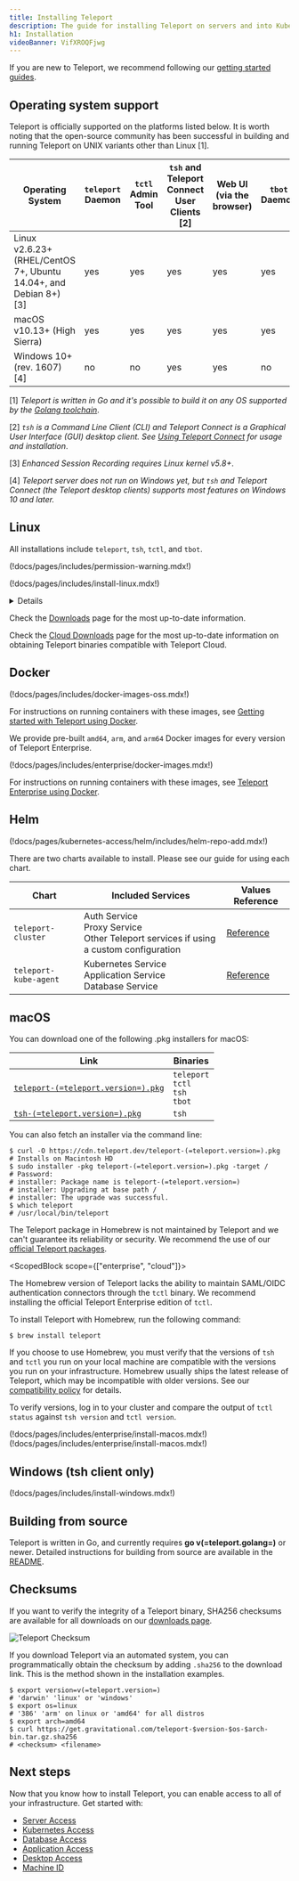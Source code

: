 ```yaml
---
title: Installing Teleport
description: The guide for installing Teleport on servers and into Kubernetes clusters.
h1: Installation
videoBanner: VifXROQFjwg
---
```


<Admonition type="tip" title="First time trying Teleport?">

If you are new to Teleport, we recommend following our
[getting started guides](./try-out-teleport/introduction.mdx).

</Admonition>

## Operating system support

Teleport is officially supported on the platforms listed below. It is worth
noting that the open-source community has been successful in building and
running Teleport on UNIX variants other than Linux \[1].

| Operating System | `teleport` Daemon | `tctl` Admin Tool | `tsh` and Teleport Connect User Clients [2] | Web UI (via the browser) | `tbot` Daemon |
| - | - | - | - | - | - |
| Linux v2.6.23+ (RHEL/CentOS 7+, Ubuntu 14.04+, and Debian 8+) \[3] | yes | yes | yes | yes | yes |
| macOS v10.13+  (High Sierra)| yes | yes | yes | yes | yes |
| Windows 10+ (rev. 1607) \[4] | no | no | yes | yes | no |

\[1] *Teleport is written in Go and it's possible to build it on
any OS supported by the [Golang toolchain](https://github.com/golang/go/wiki/MinimumRequirements)*.

\[2] *`tsh` is a Command Line Client (CLI) and Teleport Connect is a Graphical User Interface (GUI) desktop client. See
  [Using Teleport Connect](connect-your-client/teleport-connect.mdx) for usage and installation*.
 
\[3] *Enhanced Session Recording requires Linux kernel v5.8+*.

\[4] *Teleport server does not run on Windows yet, but `tsh` and Teleport Connect (the Teleport desktop clients)
supports most features on Windows 10 and later.*

## Linux

All installations include `teleport`, `tsh`, `tctl`, and `tbot`.

(!docs/pages/includes/permission-warning.mdx!)

(!docs/pages/includes/install-linux.mdx!)

<ScopedBlock scope="oss">

<Details title="Using APT or YUM for versions prior to Teleport 10?" scopeOnly={false}>

If you've previously installed Teleport via the APT
repo at `https://deb.releases.teleport.dev/`, you can upgrade by
re-running the "Debian/Ubuntu (DEB)" install instructions above.

We will also continue to maintain the legacy APT repo at
`https://deb.releases.teleport.dev/` for the foreseeable future.

</Details>

Check the [Downloads](https://goteleport.com/download/) page for the most
up-to-date information.

</ScopedBlock>
<ScopedBlock scope="cloud">

Check the [Cloud Downloads](./choose-an-edition/teleport-cloud/downloads.mdx) page for the most up-to-date
information on obtaining Teleport binaries compatible with Teleport Cloud.

</ScopedBlock>

## Docker

<Tabs>
<TabItem scope={["oss"]} label="Open Source">
(!docs/pages/includes/docker-images-oss.mdx!)

For instructions on running containers with these images, see
[Getting started with Teleport using Docker](./management/guides/docker.mdx).

</TabItem>
<TabItem scope={["enterprise", "cloud"]} label="Commercial">

We provide pre-built `amd64`, `arm`, and `arm64` Docker images for every version of Teleport Enterprise.

(!docs/pages/includes/enterprise/docker-images.mdx!)

For instructions on running containers with these images, see
[Teleport Enterprise using Docker](./management/guides/docker.mdx).

</TabItem>
</Tabs>

## Helm

(!docs/pages/kubernetes-access/helm/includes/helm-repo-add.mdx!)

There are two charts available to install. Please see our guide for using each
chart.

|Chart|Included Services|Values Reference|
|-|-|-|
|`teleport-cluster`|Auth Service<br/>Proxy Service<br/>Other Teleport services if using a custom configuration|[Reference](reference/helm-reference/teleport-cluster.mdx)
|`teleport-kube-agent`|Kubernetes Service<br/>Application Service<br/>Database Service|[Reference](reference/helm-reference/teleport-kube-agent.mdx)|


## macOS

<Tabs dropdownView dropdownCaption="Teleport Edition">
<TabItem label="Open Source" scope="oss">
  <Tabs>
  <TabItem label="Installer">

  You can download one of the following .pkg installers for macOS:

  |Link|Binaries|
  |-|-|
  |[`teleport-(=teleport.version=).pkg`](https://cdn.teleport.dev/teleport-(=teleport.version=).pkg)|`teleport`<br/>`tctl`<br/>`tsh`<br/>`tbot`|
  |[`tsh-(=teleport.version=).pkg`](https://cdn.teleport.dev/tsh-(=teleport.version=).pkg)|`tsh`|

  You can also fetch an installer via the command line: 

  ```code
  $ curl -O https://cdn.teleport.dev/teleport-(=teleport.version=).pkg
  # Installs on Macintosh HD
  $ sudo installer -pkg teleport-(=teleport.version=).pkg -target / 
  # Password:
  # installer: Package name is teleport-(=teleport.version=)
  # installer: Upgrading at base path /
  # installer: The upgrade was successful.
  $ which teleport
  # /usr/local/bin/teleport
  ```

  </TabItem>

  <TabItem label="Homebrew">
 <Notice type="danger">

The Teleport package in Homebrew is not maintained by Teleport and we can't
guarantee its reliability or security. We recommend the use of our [official
Teleport packages](https://goteleport.com/download).

<ScopedBlock scope={["enterprise", "cloud"]}>

The Homebrew version of Teleport lacks the ability to maintain SAML/OIDC authentication
connectors through the `tctl` binary. We recommend installing the official Teleport Enterprise edition of `tctl`.

</ScopedBlock>

</Notice>

To install Teleport with Homebrew, run the following command:

```code
$ brew install teleport
```

If you choose to use Homebrew, you must verify that the versions of `tsh`
and `tctl` you run on your local machine are compatible with the versions
you run on your infrastructure. Homebrew usually ships the latest release of
Teleport, which may be incompatible with older versions. See our
[compatibility policy](../management/operations/upgrading.mdx) for details.

To verify versions, log in to your cluster and compare the output of `tctl status`
against `tsh version` and `tctl version`.

 </TabItem>
 </Tabs>
</TabItem>

<TabItem label="Enterprise" scope="enterprise">
  (!docs/pages/includes/enterprise/install-macos.mdx!)
</TabItem>
<TabItem label="Cloud" scope="cloud">
  (!docs/pages/includes/enterprise/install-macos.mdx!)  
</TabItem>
</Tabs>

## Windows (tsh client only)

(!docs/pages/includes/install-windows.mdx!)

## Building from source

Teleport is written in Go, and currently requires **go v(=teleport.golang=)** or
newer. Detailed instructions for building from source are available in the
[README](https://github.com/gravitational/teleport#building-teleport).


## Checksums

If you want to verify the integrity of a Teleport binary, SHA256 checksums are
available for all downloads on our
[downloads page](https://goteleport.com/download/).

![Teleport Checksum](../img/teleport-sha.png)

If you download Teleport via an automated system, you can programmatically
obtain the checksum by adding `.sha256` to the download link. This is the method
shown in the installation examples.

```code
$ export version=v(=teleport.version=)
# 'darwin' 'linux' or 'windows'
$ export os=linux 
# '386' 'arm' on linux or 'amd64' for all distros
$ export arch=amd64 
$ curl https://get.gravitational.com/teleport-$version-$os-$arch-bin.tar.gz.sha256
# <checksum> <filename>
```

## Next steps

Now that you know how to install Teleport, you can enable access to all of your
infrastructure. Get started with:

- [Server Access](server-access/introduction.mdx)
- [Kubernetes Access](kubernetes-access/introduction.mdx)
- [Database Access](database-access/introduction.mdx)
- [Application Access](application-access/introduction.mdx)
- [Desktop Access](desktop-access/introduction.mdx)
- [Machine ID](machine-id/introduction.mdx)
